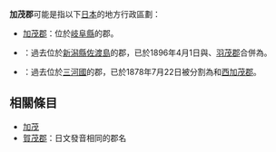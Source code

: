 {{disambig|J加|Cat=三字日本地名消歧義}}

'''加茂郡'''可能是指以下[[日本|日本]]的地方行政區劃：
* [[加茂郡|加茂郡]]：位於[[岐阜縣|岐阜縣]]的郡。
* {{tsl|ja|加茂郡_(新潟県)|加茂郡 (新潟縣)}}：過去位於[[新潟縣|新潟縣]][[佐渡島|佐渡島]]的郡，已於1896年4月1日與{{Tsl|ja|雑太郡|雜太郡}}、[[羽茂郡|羽茂郡]]合併為{{Tsl|ja|佐渡郡}}。
* {{tsl|ja|加茂郡_(三河国)|加茂郡 (三河國)}}：過去位於[[三河國|三河國]]的郡，已於1878年7月22日被分割為{{tsl|ja|東加茂郡}}和[[西加茂郡|西加茂郡]]。

==相關條目==
* [[加茂|加茂]]
* [[賀茂郡|賀茂郡]]：日文發音相同的郡名